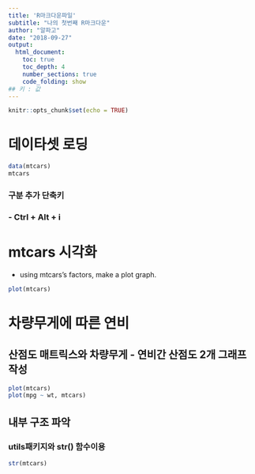 ```yaml
---
title: 'R마크다운파일'
subtitle: "나의 첫번째 R마크다운"
author: "알파고"
date: "2018-09-27"
output: 
  html_document:
    toc: true
    toc_depth: 4
    number_sections: true
    code_folding: show
## 키 : 값
---
```

```r
knitr::opts_chunk$set(echo = TRUE)
```

# 데이타셋 로딩
```r
data(mtcars)
mtcars
```


### 구분 추가 단축키
### - Ctrl + Alt + i


# mtcars 시각화
* using mtcars's factors, make a plot graph.
```r
plot(mtcars)
```

# 차량무게에 따른 연비 
## 산점도 매트릭스와 차량무게 - 연비간 산점도 2개 그래프 작성
```r
plot(mtcars)
plot(mpg ~ wt, mtcars)
```

## 내부 구조 파악 

### utils패키지와 str() 함수이용
```r
str(mtcars)
```

### 

